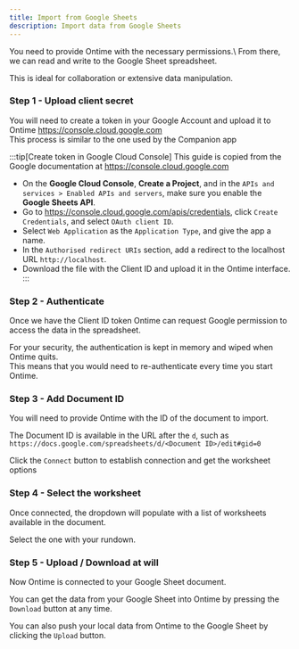 ```yaml
---
title: Import from Google Sheets
description: Import data from Google Sheets
---
```


You need to provide Ontime with the necessary permissions.\ 
From there, we can read and write to the Google Sheet spreadsheet.

This is ideal for collaboration or extensive data manipulation.

### Step 1 - Upload client secret

You will need to create a token in your Google Account and upload it to Ontime
https://console.cloud.google.com \
This process is similar to the one used by the Companion app

:::tip[Create token in Google Cloud Console]
This guide is copied from the Google documentation at https://console.cloud.google.com
- On the __Google Cloud Console__, __Create a Project__, and in the `APIs and services > Enabled APIs and servers`, make sure you enable the __Google Sheets API__.
- Go to https://console.cloud.google.com/apis/credentials, click `Create Credentials`, and select `OAuth client ID`.
- Select `Web Application` as the `Application Type`, and give the app a name.
- In the `Authorised redirect URIs` section, add a redirect to the localhost URL `http://localhost`.
- Download the file with the Client ID and upload it in the Ontime interface.
:::

### Step 2 - Authenticate

Once we have the Client ID token Ontime can request Google permission to access the data in the spreadsheet.  

For your security, the authentication is kept in memory and wiped when Ontime quits.\
This means that you would need to re-authenticate every time you start Ontime.


### Step 3 - Add Document ID

You will need to provide Ontime with the ID of the document to import.

The Document ID is available in the URL after the `d`, such as 
`https://docs.google.com/spreadsheets/d/<Document ID>/edit#gid=0`

Click the `Connect` button to establish connection and get the worksheet options


### Step 4 - Select the worksheet

Once connected, the dropdown will populate with a list of worksheets available in the document.

Select the one with your rundown.


### Step 5 - Upload / Download at will

Now Ontime is connected to your Google Sheet document.

You can get the data from your Google Sheet into Ontime by pressing the `Download` button at any time.

You can also push your local data from Ontime to the Google Sheet by clicking the `Upload` button.
